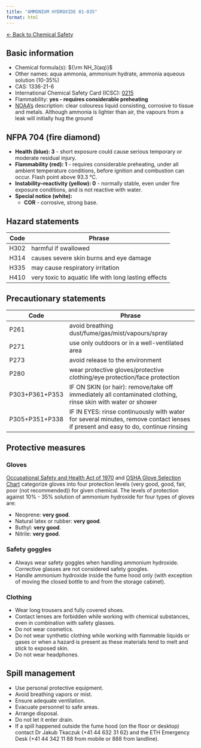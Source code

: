 ```yaml
---
title: "AMMONIUM HYDROXIDE 01-035"
format: html
---
```


[← Back to Chemical Safety](../chemical-safety.qmd)


## Basic information
- Chemical formula(s): ${\rm NH_3(aq)}$
- Other names: aqua ammonia, ammonium hydrate, ammonia aqueous solution (10-35%) 
- CAS: 1336-21-6
- International Chemical Safety Card (ICSC): [0215](https://inchem.org/documents/icsc/icsc/eics0215.htm)
- Flammability: **yes - requires considerable preheating**
- [NOAA's](https://cameochemicals.noaa.gov/chemical/2434) description: clear colouress liquid consisting, corrosive to tissue and metals. Although ammonia is lighter than air, the vapours from a leak will initially hug the ground

## NFPA 704 (fire diamond)
- **Health (blue): 3** - short exposure could cause serious temporary or moderate residual injury.
- **Flammability (red): 1** - requires considerable preheating, under all ambient temperature conditions, before ignition and combustion can occur. Flash point above 93.3 °C.
- **Instability–reactivity (yellow): 0** - normally stable, even under fire exposure conditions, and is not reactive with water.
- **Special notice (white):**
	- **COR** - corrosive, strong base.

## Hazard statements
| Code | Phrase                                               |
| ---- | ---------------------------------------------------- |
| H302 | harmful if swallowed                                 |
| H314 | causes severe skin burns and eye damage              |
| H335 | may cause respiratory irritation                     |
| H410 | very toxic to aquatic life with long lasting effects |

## Precautionary statements
| Code           | Phrase                                                                                                       |
| -------------- | ------------------------------------------------------------------------------------------------------------ |
| P261           | avoid breathing dust/fume/gas/mist/vapours/spray                                                             |
| P271           | use only outdoors or in a well-ventilated area                                                               |
| P273           | avoid release to the environment                                                                             |
| P280           | wear protective gloves/protective clothing/eye protection/face protection                                    |
| P303+P361+P353 | IF ON SKIN (or hair): remove/take off immediately all contaminated clothing, rinse skin with water or shower |
| P305+P351+P338 | IF IN EYES: rinse continuously with water for several minutes, remove contact lenses if present and easy to do, continue rinsing |

## Protective measures

### Gloves
[Occupational Safety and Health Act of 1970](https://www.osha.gov/sites/default/files/publications/osha3151.pdf) and [OSHA Glove Selection Chart](https://safety.fsu.edu/safety_manual/OSHA%20Glove%20Selection%20Chart.pdf) categorize gloves into four protection levels (very good, good, fair, poor (not recommended)) for given chemical. The levels of protection against 10% - 35% solution of ammonium hydroxide for four types of gloves are:

- Neoprene: **very good**.
- Natural latex or rubber: **very good**.
- Buthyl: **very good**.
- Nitrile: **very good**.

### Safety goggles
- Always wear safety goggles when handling ammonium hydroxide. Corrective glasses are not considered safety googles.
- Handle ammonium hydroxide inside the fume hood only (with exception of moving the closed bottle to and from the storage cabinet).

### Clothing
- Wear long trousers and fully covered shoes.
- Contact lenses are forbidden while working with chemical substances, even in combination with safety glasses.
- Do not wear cosmetics.
- Do not wear synthetic clothing while working with flammable liquids or gases or when a hazard is present as these materials tend to melt and stick to exposed skin.
- Do not wear headphones.

## Spill management
- Use personal protective equipment.
- Avoid breathing vapors or mist.
- Ensure adequate ventilation.
- Evacuate personnel to safe areas.
- Arrange disposal.
- Do not let it enter drain.
- If a spill happened outside the fume hood (on the floor or desktop) contact Dr Jakub Tkaczuk (+41 44 632 31 62) and the ETH Emergency Desk (+41 44 342 11 88 from mobile or 888 from landline).
